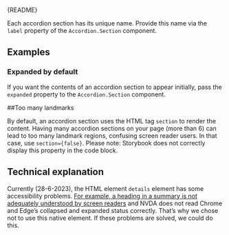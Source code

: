 
<Meta of={AccordionStories} />

<Markdown>{README}</Markdown>

Each accordion section has its unique name.
Provide this name via the `label` property of the `Accordion.Section` component.

<Primary />

<Controls />

## Examples

### Expanded by default

If you want the contents of an accordion section to appear initially, pass the `expanded` property to the `Accordion.Section` component.

<Canvas of={AccordionStories.ExpandedByDefault} />

##Too many landmarks

By default, an accordion section uses the HTML tag `section` to render the content.
Having many accordion sections on your page (more than 6) can lead to too many landmark regions, confusing screen reader users.
In that case, use `section={false}`.
Please note: Storybook does not correctly display this property in the code block.

<Canvas of={AccordionStories.TooManyLandmarks} />

## Technical explanation

Currently (28-6-2023), the HTML element `details` element has some accessibility problems.
[For example, a heading in a summary is not adequately understood by screen readers](https://developer.mozilla.org/en-US/docs/Web/HTML/Element/summary#summaries_as_headings) and
NVDA does not read Chrome and Edge’s collapsed and expanded status correctly.
That’s why we chose not to use this native element.
If these problems are solved, we could do this.
